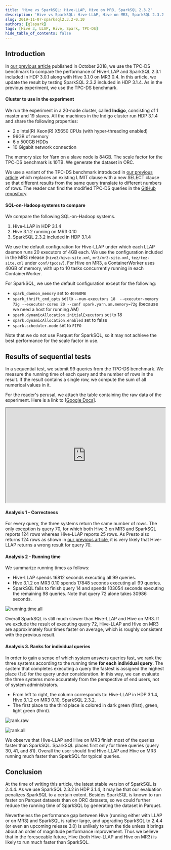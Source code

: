 ```yaml
---
title: 'Hive vs SparkSQL: Hive-LLAP, Hive on MR3, SparkSQL 2.3.2'
description: 'Hive vs SparkSQL: Hive-LLAP, Hive on MR3, SparkSQL 2.3.2'
slug: 2019-11-07-sparksql2.3.2-0.10
authors: [glapark]
tags: [Hive 3, LLAP, Hive, Spark, TPC-DS]
hide_table_of_contents: false
---
```


## Introduction 

In [our previous article](/blog/2018-10-30-performance-evaluation-0.4) published in October 2018, 
we use the TPC-DS benchmark to compare the performance of 
Hive-LLAP and SparkSQL 2.3.1 included in HDP 3.0.1 along with Hive 3.1.0 on MR3 0.4.
In this article, we update the result by testing SparkSQL 2.3.2 included in HDP 3.1.4.
As in the previous experiment, we use the TPC-DS benchmark.

<!-- truncate -->

#### Cluster to use in the experiment

We run the experiment in a 20-node cluster, called **Indigo**, consisting of 1 master and 19 slaves. 
All the machines in the Indigo cluster run HDP 3.1.4 and share the following properties:

* 2 x Intel(R) Xeon(R) X5650 CPUs (with hyper-threading enabled)
* 96GB of memory 
* 6 x 500GB HDDs
* 10 Gigabit network connection

The memory size for Yarn on a slave node is 84GB.
The scale factor for the TPC-DS benchmark is 10TB.
We generate the dataset in ORC.

We use a variant of the TPC-DS benchmark introduced in [our previous article](/blog/2019-06-26-correctness-hivemr3-presto-impala)
which replaces an existing LIMIT clause with a new SELECT clause so that different results from the same query translate to different numbers of rows.
The reader can find the modified TPC-DS queries in the [GitHub repository](https://github.com/mr3-project/benchmark/).

#### SQL-on-Hadoop systems to compare 

We compare the following SQL-on-Hadoop systems. 

1. Hive-LLAP in HDP 3.1.4
2. Hive 3.1.2 running on MR3 0.10
3. SparkSQL 2.3.2 included in HDP 3.1.4

We use the default configuration for Hive-LLAP under which each LLAP daemon runs 20 executors of 4GB each.
We use the configuration included in the MR3 release 
(`hive3/hive-site.xml`, `mr3/mr3-site.xml`, `tez/tez-site.xml` under `conf/tpcds/`).
For Hive on MR3, a ContainerWorker uses 40GB of memory, with up to 10 tasks concurrently running in each ContainerWorker. 

For SparkSQL, we use the default configuration except for the following:

* `spark_daemon_memory` set to `40960MB`
* `spark_thrift_cmd_opts` set to `--num-executors 18  --executor-memory 72g --executor-cores 20 --conf spark.yarn.am.memory=72g` (because we need a host for running AM)
* `spark.dynamicAllocation.initialExecutors` set to 18
* `spark.dynamicAllocation.enabled` set to false
* `spark.scheduler.mode` set to `FIFO`

Note that we do not use Parquet for SparkSQL, so it may not achieve the best performance for the scale factor in use. 

## Results of sequential tests 

In a sequential test, we submit 99 queries from the TPC-DS benchmark. 
We measure the running time of each query and the number of rows in the result.
If the result contains a single row, we compute the sum of all numerical values in it.

For the reader&apos;s perusal,
we attach the table containing the raw data of the experiment.
Here is a link to [[Google Docs](https://docs.google.com/spreadsheets/d/1tCIosiyuGr9M4cfgoj-gH3PT4nx8kCSOzEOQYmUHcUw/edit?usp=sharing)].
<iframe 
  src="https://docs.google.com/spreadsheets/d/1tCIosiyuGr9M4cfgoj-gH3PT4nx8kCSOzEOQYmUHcUw/edit?usp=sharing?embedded=true"
  width="100%" 
  height="300px" 
  style={{ border: "none" }}
></iframe>

#### Analysis 1 - Correctness

For every query, the three systems return the same number of rows.
The only exception is query 70, for which both Hive 3 on MR3 and SparkSQL reports 124 rows whereas Hive-LLAP reports 25 rows.
As Presto also returns 124 rows as shown in [our previous article](/blog/2019-06-26-correctness-hivemr3-presto-impala),
it is very likely that Hive-LLAP returns a wrong result for query 70.

#### Analysis 2 - Running time

We summarize running times as follows:

* Hive-LLAP spends 16812 seconds executing all 99 queries.
* Hive 3.1.2 on MR3 0.10 spends 17848 seconds executing all 99 queries.
* SparkSQL fails to finish query 14 and spends 103054 seconds executing the remaining 98 queries.
Note that query 72 alone takes 30986 seconds. 

![running.time.all](/img/mr3.0.10.spark/running.time.all.0.10-fs8.png)

Overall SparkSQL is still much slower than Hive-LLAP and Hive on MR3.
If we exclude the result of executing query 72, Hive-LLAP and Hive on MR3 are approximately four times faster on average,
which is roughly consistent with the previous result.

#### Analysis 3. Ranks for individual queries

In order to gain a sense of which system answers queries fast, 
we rank the three systems according to the running time **for each individual query**. 
The system that completes executing a query the fastest is assigned the highest place (1st) for the query under consideration.
In this way, we can evaluate the three systems more accurately from the perspective of end users, not of system administrators.

* From left to right, the column corresponds to: Hive-LLAP in HDP 3.1.4, Hive 3.1.2 on MR3 0.10, SparkSQL 2.3.2.
* The first place to the third place is colored in dark green (first), green, light green (third).

![rank.raw](/img/mr3.0.10.spark/rank.raw.0.10-fs8.png)

![rank.all](/img/mr3.0.10.spark/rank.all.0.10-fs8.png)

We observe that Hive-LLAP and Hive on MR3 finish most of the queries faster than SparkSQL.
SparkSQL places first only for three queries (query 30, 41, and 81).
Overall the user should find Hive-LLAP and Hive on MR3 running much faster than SparkSQL for typical queries.

## Conclusion 

At the time of writing this article, the latest stable version of SparkSQL is 2.4.4.
As we use SparkSQL 2.3.2 in HDP 3.1.4, it may be that our evaluation penalizes SparkSQL to a certain extent.
Besides SparkSQL is known to run faster on Parquet datasets than on ORC datasets, so we could further reduce the running time of SparkSQL by generating the dataset in Parquet.

Nevertheless the performance gap between Hive (running either with LLAP or on MR3) and SparkSQL is rather large,
and upgrading SparkSQL to 2.4.4 (or even an upcoming release 3.0) is unlikely to turn the tide unless it brings about an order of magnitude performance improvement.
Thus we believe that in the foreseeable future, Hive (both Hive-LLAP and Hive on MR3) is likely to run much faster than SparkSQL.

